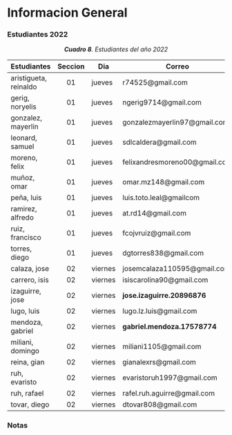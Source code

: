 # Informacion General

### Estudiantes 2022 {-}

<center>***Cuadro 8**. Estudiantes del año 2022*</center>

<div style="font-size: 09px">
|Estudiantes|Seccion|Dia|Correo|Grupo|Suelo|
|:---|:---:|---|---|---|---|
|aristigueta, reinaldo|01|jueves|r74525@gmail.com|
|gerig, noryelis|01|jueves|	ngerig9714@gmail.com|
|gonzalez, mayerlin|01|jueves|gonzalezmayerlin97@gmail.com|
|leonard, samuel|01|jueves|sdlcaldera@gmail.com|
|moreno, felix|01|jueves|felixandresmoreno00@gmail.com|
|muñoz, omar|01|jueves|omar.mz148@gmail.com|
|peña, luis|01|jueves|luis.toto.leal@gmailcom|
|ramirez, alfredo|01|jueves|at.rd14@gmail.com|
|ruiz, francisco|01|jueves|fcojvruiz@gmail.com|
|torres, diego|01|jueves|dgtorres838@gmail.com|
|calaza, jose|02|viernes|josemcalaza110595@gmail.com|
|carrero, isis|02|viernes|isiscarolina90@gmail.com|
|izaguirre, jose|02|viernes|**jose.izaguirre.20896876**|
|lugo, luis|02|viernes|lugo.lz.luis@gmail.com|
|mendoza, gabriel|02|viernes|**gabriel.mendoza.17578774**|
|miliani, domingo|02|viernes|miliani1105@gmail.com|
|reina, gian|02|viernes|gianalexrs@gmail.com|
|ruh, evaristo|02|viernes|evaristoruh1997@gmail.com|
|ruh, rafael|02|viernes|rafel.ruh.aguirre@gmail.com|
|tovar, diego|02|viernes|dtovar808@gmail.com|
</div>

### Notas {-}